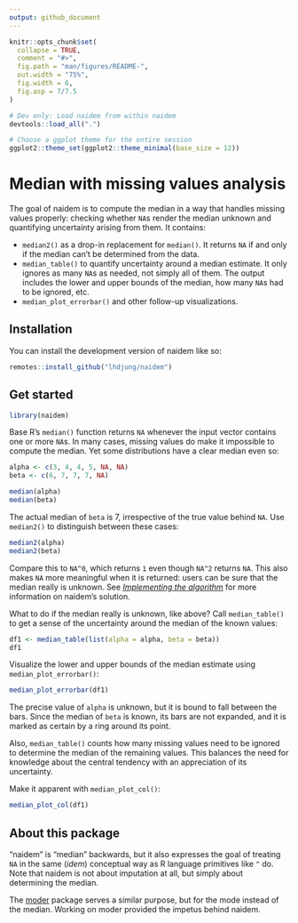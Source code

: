 ```yaml
---
output: github_document
---
```


<!-- README.md is generated from README.Rmd. Please edit that file -->

```r
knitr::opts_chunk$set(
  collapse = TRUE,
  comment = "#>",
  fig.path = "man/figures/README-",
  out.width = "75%",
  fig.width = 6,
  fig.asp = 7/7.5
)
```

```r
# Dev only: Load naidem from within naidem
devtools::load_all(".")

# Choose a ggplot theme for the entire session
ggplot2::theme_set(ggplot2::theme_minimal(base_size = 12))
```

# Median with missing values analysis

<!-- badges: start -->

<!-- badges: end -->

<!-- -->

The goal of naidem is to compute the median in a way that handles missing values properly: checking whether `NA`s render the median unknown and quantifying uncertainty arising from them. It contains:

-   `median2()` as a drop-in replacement for `median()`. It returns `NA` if and only if the median can't be determined from the data.
-   `median_table()` to quantify uncertainty around a median estimate. It only ignores as many `NA`s as needed, not simply all of them. The output includes the lower and upper bounds of the median, how many `NA`s had to be ignored, etc.
-   `median_plot_errorbar()` and other follow-up visualizations.

## Installation

You can install the development version of naidem like so:

``` r
remotes::install_github("lhdjung/naidem")
```

## Get started

```r
library(naidem)
```

Base R's `median()` function returns `NA` whenever the input vector contains one or more `NA`s. In many cases, missing values do make it impossible to compute the median. Yet some distributions have a clear median even so:

```r
alpha <- c(3, 4, 4, 5, NA, NA)
beta <- c(6, 7, 7, 7, NA)

median(alpha)
median(beta)
```

The actual median of `beta` is 7, irrespective of the true value behind `NA`. Use `median2()` to distinguish between these cases:

```r
median2(alpha)
median2(beta)
```

Compare this to `NA^0`, which returns `1` even though `NA^2` returns `NA`. This also makes `NA` more meaningful when it is returned: users can be sure that the median really is unknown. See [*Implementing the algorithm*](https://lhdjung.github.io/naidem/articles/algorithm.html) for more information on naidem's solution.

What to do if the median really is unknown, like above? Call `median_table()` to get a sense of the uncertainty around the median of the known values:

```r
df1 <- median_table(list(alpha = alpha, beta = beta))
df1
```

Visualize the lower and upper bounds of the median estimate using `median_plot_errorbar()`:

```r
median_plot_errorbar(df1)
```

The precise value of `alpha` is unknown, but it is bound to fall between the bars. Since the median of `beta` is known, its bars are not expanded, and it is marked as certain by a ring around its point.

Also, `median_table()` counts how many missing values need to be ignored to determine the median of the remaining values. This balances the need for knowledge about the central tendency with an appreciation of its uncertainty.

Make it apparent with `median_plot_col()`:

```r
median_plot_col(df1)
```

## About this package

"naidem" is "median" backwards, but it also expresses the goal of treating `NA` in the same (*idem*) conceptual way as R language primitives like `^` do. Note that naidem is not about imputation at all, but simply about determining the median.

The [moder](https://github.com/lhdjung/moder) package serves a similar purpose, but for the mode instead of the median. Working on moder provided the impetus behind naidem.
